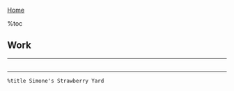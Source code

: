 [[../index|Home]]

%toc

==Work==
----
<center>
<h2>

</h2>
</center>
----

 %title Simone's Strawberry Yard
